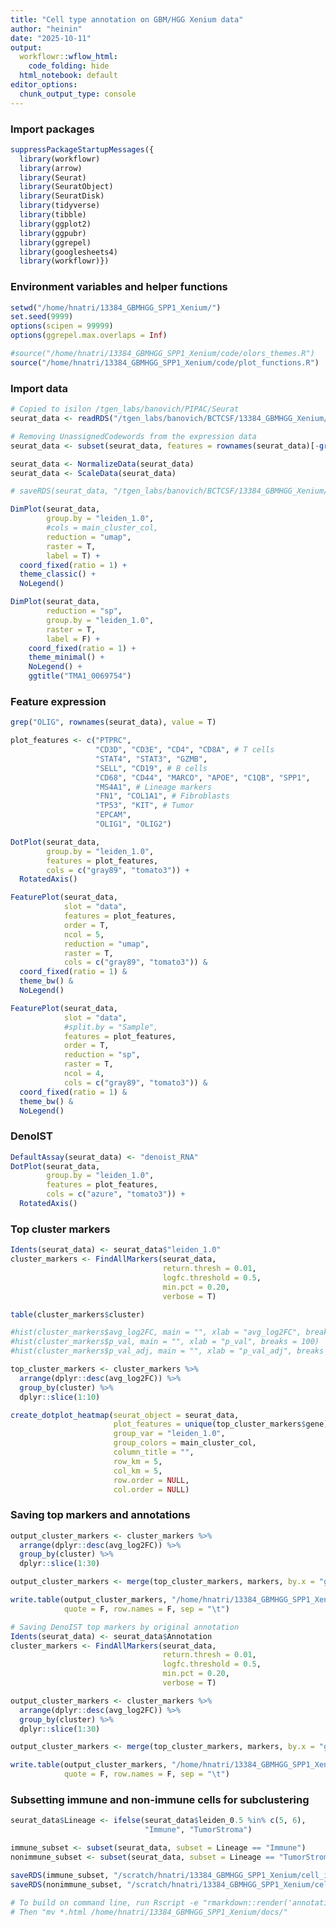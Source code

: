 ```yaml
---
title: "Cell type annotation on GBM/HGG Xenium data"
author: "heinin"
date: "2025-10-11"
output:
  workflowr::wflow_html:
    code_folding: hide
  html_notebook: default
editor_options:
  chunk_output_type: console
---
```


### Import packages

```r

suppressPackageStartupMessages({
  library(workflowr)
  library(arrow)
  library(Seurat)
  library(SeuratObject)
  library(SeuratDisk)
  library(tidyverse)
  library(tibble)
  library(ggplot2)
  library(ggpubr)
  library(ggrepel)
  library(googlesheets4)
  library(workflowr)})

```

### Environment variables and helper functions

```r

setwd("/home/hnatri/13384_GBMHGG_SPP1_Xenium/")
set.seed(9999)
options(scipen = 99999)
options(ggrepel.max.overlaps = Inf)

#source("/home/hnatri/13384_GBMHGG_SPP1_Xenium/code/olors_themes.R")
source("/home/hnatri/13384_GBMHGG_SPP1_Xenium/code/plot_functions.R")

```

### Import data

```r

# Copied to isilon /tgen_labs/banovich/PIPAC/Seurat
seurat_data <- readRDS("/tgen_labs/banovich/BCTCSF/13384_GBMHGG_Xenium/Seurat/spatial_clustered_NN30_PC50_Seurat.rds")

# Removing UnassignedCodewords from the expression data
seurat_data <- subset(seurat_data, features = rownames(seurat_data)[-grep("UnassignedCodeword", rownames(seurat_data))])

seurat_data <- NormalizeData(seurat_data)
seurat_data <- ScaleData(seurat_data)

# saveRDS(seurat_data, "/tgen_labs/banovich/BCTCSF/13384_GBMHGG_Xenium/Seurat/cell_clustered_NN30_PC50_Seurat.rds")

DimPlot(seurat_data,
        group.by = "leiden_1.0",
        #cols = main_cluster_col,
        reduction = "umap",
        raster = T,
        label = T) +
  coord_fixed(ratio = 1) +
  theme_classic() +
  NoLegend()

```

```r

DimPlot(seurat_data,
        reduction = "sp",
        group.by = "leiden_1.0",
        raster = T,
        label = F) +
    coord_fixed(ratio = 1) +
    theme_minimal() +
    NoLegend() +
    ggtitle("TMA1_0069754")

```

### Feature expression

```r

grep("OLIG", rownames(seurat_data), value = T)

plot_features <- c("PTPRC",
                   "CD3D", "CD3E", "CD4", "CD8A", # T cells
                   "STAT4", "STAT3", "GZMB",
                   "SELL", "CD19", # B cells
                   "CD68", "CD44", "MARCO", "APOE", "C1QB", "SPP1",
                   "MS4A1", # Lineage markers
                   "FN1", "COL1A1", # Fibroblasts
                   "TP53", "KIT", # Tumor
                   "EPCAM",
                   "OLIG1", "OLIG2")

DotPlot(seurat_data,
        group.by = "leiden_1.0",
        features = plot_features,
        cols = c("gray89", "tomato3")) +
  RotatedAxis()

```

```r

FeaturePlot(seurat_data,
            slot = "data",
            features = plot_features,
            order = T,
            ncol = 5,
            reduction = "umap",
            raster = T,
            cols = c("gray89", "tomato3")) &
  coord_fixed(ratio = 1) &
  theme_bw() &
  NoLegend()

```


```r

FeaturePlot(seurat_data,
            slot = "data",
            #split.by = "Sample",
            features = plot_features,
            order = T,
            reduction = "sp",
            raster = T,
            ncol = 4,
            cols = c("gray89", "tomato3")) &
  coord_fixed(ratio = 1) &
  theme_bw() &
  NoLegend()

```

### DenoIST

```r

DefaultAssay(seurat_data) <- "denoist_RNA"
DotPlot(seurat_data,
        group.by = "leiden_1.0",
        features = plot_features,
        cols = c("azure", "tomato3")) +
  RotatedAxis()

```

### Top cluster markers

```r

Idents(seurat_data) <- seurat_data$"leiden_1.0"
cluster_markers <- FindAllMarkers(seurat_data,
                                  return.thresh = 0.01,
                                  logfc.threshold = 0.5,
                                  min.pct = 0.20,
                                  verbose = T)

table(cluster_markers$cluster)

#hist(cluster_markers$avg_log2FC, main = "", xlab = "avg_log2FC", breaks = 100)
#hist(cluster_markers$p_val, main = "", xlab = "p_val", breaks = 100)
#hist(cluster_markers$p_val_adj, main = "", xlab = "p_val_adj", breaks = 100)

top_cluster_markers <- cluster_markers %>%
  arrange(dplyr::desc(avg_log2FC)) %>%
  group_by(cluster) %>%
  dplyr::slice(1:10)

```


```r

create_dotplot_heatmap(seurat_object = seurat_data,
                       plot_features = unique(top_cluster_markers$gene),
                       group_var = "leiden_1.0",
                       group_colors = main_cluster_col,
                       column_title = "",
                       row_km = 5,
                       col_km = 5,
                       row.order = NULL,
                       col.order = NULL)

```

### Saving top markers and annotations

```r

output_cluster_markers <- cluster_markers %>%
  arrange(dplyr::desc(avg_log2FC)) %>%
  group_by(cluster) %>%
  dplyr::slice(1:30)

output_cluster_markers <- merge(top_cluster_markers, markers, by.x = "gene", by.y = "Gene")

write.table(output_cluster_markers, "/home/hnatri/13384_GBMHGG_SPP1_Xenium/main_cluster_markers.tsv",
            quote = F, row.names = F, sep = "\t")

# Saving DenoIST top markers by original annotation
Idents(seurat_data) <- seurat_data$Annotation
cluster_markers <- FindAllMarkers(seurat_data,
                                  return.thresh = 0.01,
                                  logfc.threshold = 0.5,
                                  min.pct = 0.20,
                                  verbose = T)

output_cluster_markers <- cluster_markers %>%
  arrange(dplyr::desc(avg_log2FC)) %>%
  group_by(cluster) %>%
  dplyr::slice(1:30)

output_cluster_markers <- merge(top_cluster_markers, markers, by.x = "gene", by.y = "Gene")

write.table(output_cluster_markers, "/home/hnatri/13384_GBMHGG_SPP1_Xenium/main_top_markers.tsv",
            quote = F, row.names = F, sep = "\t")

```

### Subsetting immune and non-immune cells for subclustering

```r

seurat_data$Lineage <- ifelse(seurat_data$leiden_0.5 %in% c(5, 6),
                              "Immune", "TumorStroma")

immune_subset <- subset(seurat_data, subset = Lineage == "Immune")
nonimmune_subset <- subset(seurat_data, subset = Lineage == "TumorStroma")

saveRDS(immune_subset, "/scratch/hnatri/13384_GBMHGG_SPP1_Xenium/cell_immune_subset.rds")
saveRDS(nonimmune_subset, "/scratch/hnatri/13384_GBMHGG_SPP1_Xenium/cell_nonimmune_subset.rds")

# To build on command line, run Rscript -e "rmarkdown::render('annotation.Rmd')"
# Then "mv *.html /home/hnatri/13384_GBMHGG_SPP1_Xenium/docs/"

```

